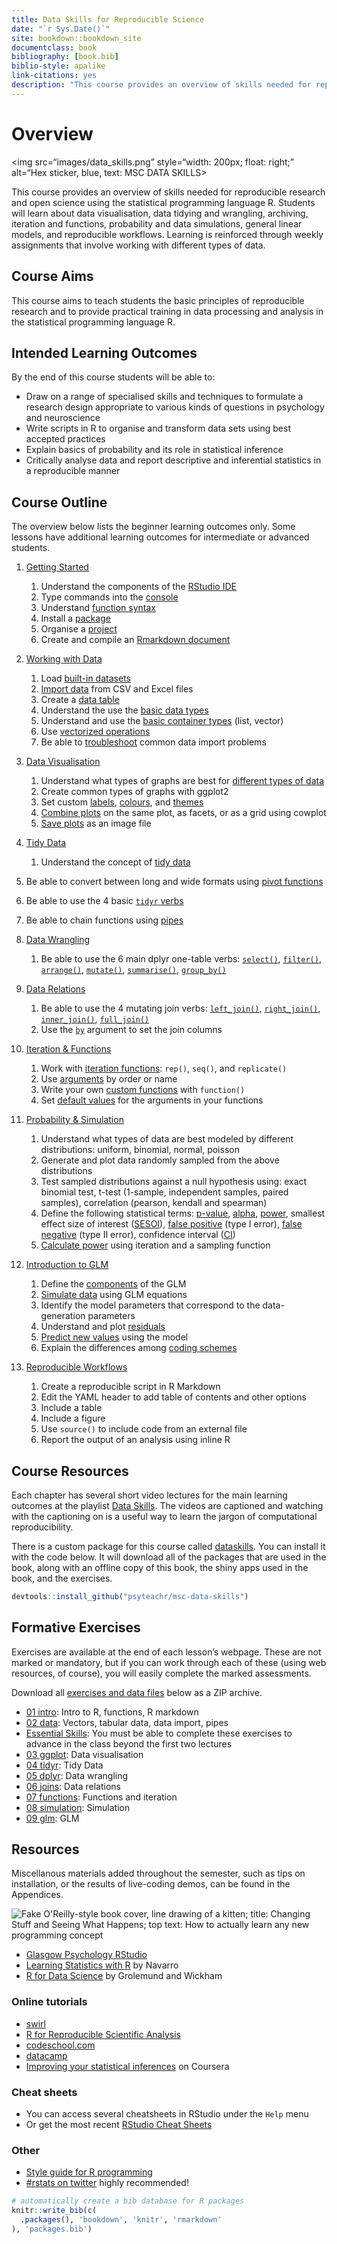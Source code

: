 ```yaml
--- 
title: Data Skills for Reproducible Science
date: "`r Sys.Date()`"
site: bookdown::bookdown_site
documentclass: book
bibliography: [book.bib]
biblio-style: apalike
link-citations: yes
description: "This course provides an overview of skills needed for reproducible research and open science using the statistical programming language R. Students will learn about data visualisation, data tidying and wrangling, archiving, iteration and functions, probability and data simulations, general linear models, and reproducible workflows. Learning is reinforced through weekly assignments that involve working with different types of data."
---
```


# Overview {-}

<img src="images/data_skills.png" style="width: 200px; float: right;"
     alt="Hex sticker, blue, text: MSC DATA SKILLS>

This course provides an overview of skills needed for reproducible research and open science using the statistical programming language R. Students will learn about data visualisation, data tidying and wrangling, archiving, iteration and functions, probability and data simulations, general linear models, and reproducible workflows. Learning is reinforced through weekly assignments that involve working with different types of data.


## Course Aims

This course aims to teach students the basic principles of reproducible research and to provide practical training in data processing and analysis in the statistical programming language R.


## Intended Learning Outcomes

By the end of this course students will be able to:

*	Draw on a range of specialised skills and techniques to formulate a research design appropriate to various kinds of questions in psychology and neuroscience
*	Write scripts in R to organise and transform data sets using best accepted practices
*	Explain basics of probability and its role in statistical inference
*	Critically analyse data and report descriptive and inferential statistics in a reproducible manner


## Course Outline

The overview below lists the beginner learning outcomes only. Some lessons have additional learning outcomes for intermediate or advanced students.

1. [Getting Started](#intro)
    1. Understand the components of the [RStudio IDE](#rstudio_ide)
    2. Type commands into the [console](#console)
    3. Understand [function syntax](#function_syx)
    4. Install a [package](#install-package)
    5. Organise a [project](#projects)
    6. Create and compile an [Rmarkdown document](#rmarkdown)

2. [Working with Data](#data)
    1. Load [built-in datasets](#builtin)
    2. [Import data](#import_data) from CSV and Excel files
    3. Create a [data table](#tables)
    4. Understand the use the [basic data types](#data_types)
    5. Understand and use the [basic container types](#containers) (list, vector)
    6. Use [vectorized operations](#vectorized_ops)
    7. Be able to [troubleshoot](#Troubleshooting) common data import problems

3. [Data Visualisation](#ggplot)
    1. Understand what types of graphs are best for [different types of data](#vartypes)
    2. Create common types of graphs with ggplot2
    3. Set custom [labels](#custom-labels),  [colours](#custom-colours), and [themes](#themes)
    4. [Combine plots](combo_plots) on the same plot, as facets, or as a grid using cowplot
    5. [Save plots](#ggsave) as an image file

4. [Tidy Data](#tidyr)
    1. Understand the concept of [tidy data](#tidy-data)
  2. Be able to convert between long and wide formats using [pivot functions](#pivot)
  3. Be able to use the 4 basic [`tidyr` verbs](#tidy-verbs)
  4. Be able to chain functions using [pipes](#pipes)

5. [Data Wrangling](#dplyr)
    1. Be able to use the 6 main dplyr one-table verbs: [`select()`](#select), [`filter()`](#filter), [`arrange()`](#arrange), [`mutate()`](#mutate), [`summarise()`](#summarise), [`group_by()`](#group_by)

6. [Data Relations](#joins)
    1. Be able to use the 4 mutating join verbs: [`left_join()`](#left_join), [`right_join()`](#right_join), [`inner_join()`](#inner_join), [`full_join()`](#full_join)
    2. Use the [`by`](#join-by) argument to set the join columns

7. [Iteration & Functions](#func)
    1. Work with [iteration functions](#iteration-functions): `rep()`, `seq()`, and `replicate()`
    2. Use [arguments](#arguments) by order or name
    3. Write your own [custom functions](#custom-functions) with `function()`
    4. Set [default values](#defaults) for the arguments in your functions

8. [Probability & Simulation](#sim)
    1. Understand what types of data are best modeled by different distributions: uniform, binomial, normal, poisson
    2. Generate and plot data randomly sampled from the above distributions
    3. Test sampled distributions against a null hypothesis using: exact binomial test, t-test (1-sample, independent samples, paired samples), correlation (pearson, kendall and spearman)
    4. Define the following statistical terms: [p-value](#p-value), [alpha](#alpha), [power](#power), smallest effect size of interest ([SESOI](#sesoi)), [false positive](#false-pos) (type I error), [false negative](#false-neg) (type II error), confidence interval ([CI](#conf-inf))
    5. [Calculate power](#calc-power) using iteration and a sampling function

9. [Introduction to GLM](#glm)
    1. Define the [components](#glm-components) of the GLM
    2. [Simulate data](#sim-glm) using GLM equations
    3. Identify the model parameters that correspond to the data-generation parameters
    4. Understand and plot [residuals](#residuals)
    5. [Predict new values](#predict) using the model
    6. Explain the differences among [coding schemes](#coding-schemes) 

10. [Reproducible Workflows](#repro)
    1. Create a reproducible script in R Markdown
    2. Edit the YAML header to add table of contents and other options
    3. Include a table 
    4. Include a figure 
    5. Use `source()` to include code from an external file 
    6. Report the output of an analysis using inline R

## Course Resources

Each chapter has several short video lectures for the main learning outcomes at the playlist [Data Skills](https://www.youtube.com/playlist?list=PLA2iRWVwbpTIweEBHD2dOKjZHK1atRmXt){target="_blank"}. The videos are captioned and watching with the captioning on is a useful way to learn the jargon of computational reproducibility.

There is a custom package for this course called [dataskills](https://github.com/psyteachr/msc-data-skills). You can install it with the code below. It will download all of the packages that are used in the book, along with an offline copy of this book, the shiny apps used in the book, and the exercises.

```r
devtools::install_github("psyteachr/msc-data-skills")
```


## Formative Exercises

Exercises are available at the end of each lesson's webpage. These are not marked or mandatory, but if you can work through each of these (using web resources, of course), you will easily complete the marked assessments. 

Download all [exercises and data files](exercises/msc-data-skills-exercises.zip) below as a ZIP archive.

* [01 intro](exercises/01_intro_exercise.Rmd): Intro to R, functions, R markdown
* [02 data](exercises/02_data_exercise.Rmd): Vectors, tabular data, data import, pipes
* [Essential Skills](exercises/essential_skills_exercise.Rmd): You must be able to complete these exercises to advance in the class beyond the first two lectures
* [03 ggplot](exercises/03_ggplot_exercise.Rmd): Data visualisation
* [04 tidyr](exercises/04_tidyr_exercise.Rmd): Tidy Data
* [05 dplyr](exercises/05_dplyr_exercise.Rmd): Data wrangling
* [06 joins](exercises/06_joins_exercise.Rmd): Data relations
* [07 functions](exercises/07_func_exercise.Rmd): Functions and iteration
* [08 simulation](exercises/08_sim_exercise.Rmd): Simulation
* [09 glm](exercises/09_glm_exercise.Rmd): GLM


## Resources

Miscellanous materials added throughout the semester, such as tips on installation, or the results of live-coding demos, can be found in the Appendices.

<img src="images/memes/changing-stuff.jpg" class="right meme"
     alt="Fake O'Reilly-style book cover, line drawing of a kitten; title: Changing Stuff and Seeing What Happens; top text: How to actually learn any new programming concept"/>

- <a href="http://rstudio1.psy.gla.ac.uk" target="_blank">Glasgow Psychology RStudio</a> 
- [Learning Statistics with R](https://learningstatisticswithr-bookdown.netlify.com) by Navarro
- [R for Data Science](http://r4ds.had.co.nz) by Grolemund and Wickham

### Online tutorials

- [swirl](http://swirlstats.com)
- [R for Reproducible Scientific Analysis](http://swcarpentry.github.io/r-novice-gapminder/)
- [codeschool.com](http://tryr.codeschool.com)
- [datacamp](https://www.datacamp.com/courses/free-introduction-to-r)
- [Improving your statistical inferences](https://www.coursera.org/learn/statistical-inferences/) on Coursera

### Cheat sheets
  
- You can access several cheatsheets in RStudio under the `Help` menu
- Or get the most recent [RStudio Cheat Sheets](https://www.rstudio.com/resources/cheatsheets/) 

### Other

- [Style guide for R programming](http://style.tidyverse.org)
- [#rstats on twitter](https://twitter.com/search?q=%2523rstats) highly recommended!

```r
# automatically create a bib database for R packages
knitr::write_bib(c(
  .packages(), 'bookdown', 'knitr', 'rmarkdown'
), 'packages.bib')
```
